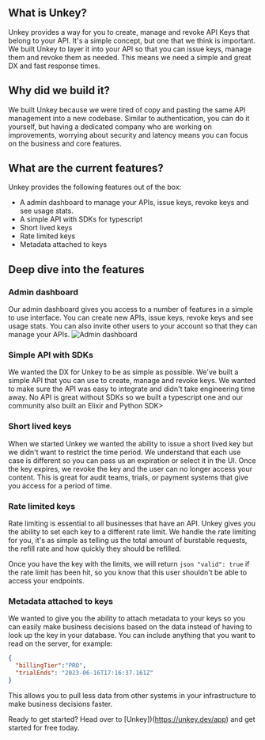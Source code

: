 
## What is Unkey?
Unkey provides a way for you to create, manage and revoke API Keys that belong to your API. It's a simple concept, but one that we think is important. We built Unkey to layer it into your API so that you can issue keys, manage them and revoke them as needed. This means we need a simple and great DX and fast response times. 

## Why did we build it?
We built Unkey because we were tired of copy and pasting the same API management into a new codebase. Similar to authentication, you can do it yourself, but having a dedicated company who are working on improvements, worrying about security and latency means you can focus on the business and core features.

## What are the current features?

Unkey provides the following features out of the box:

- A admin dashboard to manage your APIs, issue keys, revoke keys and see usage stats.
- A simple API with SDKs for typescript
- Short lived keys
- Rate limited keys
- Metadata attached to keys

## Deep dive into the features

### Admin dashboard
Our admin dashboard gives you access to a number of features in a simple to use interface. You can create new APIs, issue keys, revoke keys and see usage stats. You can also invite other users to your account so that they can manage your APIs.
![Admin dashboard](/images/blog-images/admin-dashboard.png)

### Simple API with SDKs

We wanted the DX for Unkey to be as simple as possible. We've built a simple API that you can use to create, manage and revoke keys. We wanted to make sure the API was easy to integrate and didn't take engineering time away. 
No API is great without SDKs so we built a typescript one and our community also built an Elixir and Python SDK>

  

### Short lived keys

When we started Unkey we wanted the ability to issue a short lived key but we didn't want to restrict the time period. We understand that each use case is different so you can pass us an expiration or select it in the UI. 
Once the key expires, we revoke the key and the user can no longer access your content. This is great for audit teams, trials, or payment systems that give you access for a period of time.

  

### Rate limited keys

  
Rate limiting is essential to all businesses that have an API. Unkey gives you the ability to set each key to a different rate limit. We handle the rate limiting for you, it's as simple as telling us the total amount of burstable requests, the refill rate and how quickly they should be refilled. 

Once you have the key with the limits, we will return `json
"valid": true` if the rate limit has been hit, so you know that this user shouldn't be able to access your endpoints. 

### Metadata attached to keys  

We wanted to give you the ability to attach metadata to your keys so you can easily make business decisions based on the data instead of having to look up the key in your database. You can include anything that you want to read on the server, for example:
```json
{
  "billingTier":"PRO",
  "trialEnds": "2023-06-16T17:16:37.161Z"
}
```

This allows you to pull less data from other systems in your infrastructure to make business decisions faster. 

Ready to get started? Head over to [Unkey])(https://unkey.dev/app) and get started for free today. 